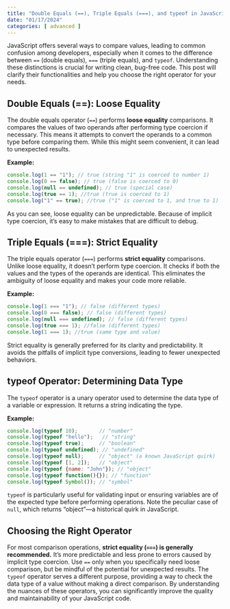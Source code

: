```yaml
---
title: "Double Equals (==), Triple Equals (===), and typeof in JavaScript"
date: "01/17/2024"
categories: [ advanced ]
---
```


JavaScript offers several ways to compare values, leading to common confusion among developers, especially when it comes to the difference between `==` (double equals), `===` (triple equals), and `typeof`.  Understanding these distinctions is crucial for writing clean, bug-free code. This post will clarify their functionalities and help you choose the right operator for your needs.

## Double Equals (==): Loose Equality

The double equals operator (`==`) performs **loose equality** comparisons.  It compares the values of two operands after performing type coercion if necessary.  This means it attempts to convert the operands to a common type before comparing them.  While this might seem convenient, it can lead to unexpected results.

**Example:**

```javascript
console.log(1 == "1"); // true (string "1" is coerced to number 1)
console.log(0 == false); // true (false is coerced to 0)
console.log(null == undefined); // true (special case)
console.log(true == 1); //true (true is coerced to 1)
console.log("1" == true); //true ("1" is coerced to 1, and true to 1)

```

As you can see, loose equality can be unpredictable.  Because of implicit type coercion, it's easy to make mistakes that are difficult to debug.

## Triple Equals (===): Strict Equality

The triple equals operator (`===`) performs **strict equality** comparisons. Unlike loose equality, it doesn't perform type coercion.  It checks if both the values and the types of the operands are identical.  This eliminates the ambiguity of loose equality and makes your code more reliable.

**Example:**

```javascript
console.log(1 === "1"); // false (different types)
console.log(0 === false); // false (different types)
console.log(null === undefined); // false (different types)
console.log(true === 1); //false (different types)
console.log(1 === 1); //true (same type and value)
```

Strict equality is generally preferred for its clarity and predictability.  It avoids the pitfalls of implicit type conversions, leading to fewer unexpected behaviors.


## typeof Operator: Determining Data Type

The `typeof` operator is a unary operator used to determine the data type of a variable or expression. It returns a string indicating the type.

**Example:**

```javascript
console.log(typeof 10);       // "number"
console.log(typeof "hello");   // "string"
console.log(typeof true);     // "boolean"
console.log(typeof undefined); // "undefined"
console.log(typeof null);     // "object" (a known JavaScript quirk)
console.log(typeof [1, 2]);   // "object"
console.log(typeof {name: "John"}); // "object"
console.log(typeof function(){}); // "function"
console.log(typeof Symbol()); // "symbol"
```

`typeof` is particularly useful for validating input or ensuring variables are of the expected type before performing operations.  Note the peculiar case of `null`, which returns "object"—a historical quirk in JavaScript.


## Choosing the Right Operator

For most comparison operations, **strict equality (`===`) is generally recommended.** It's more predictable and less prone to errors caused by implicit type coercion.  Use `==` only when you specifically need loose comparison, but be mindful of the potential for unexpected results.  The `typeof` operator serves a different purpose, providing a way to check the data type of a value without making a direct comparison.  By understanding the nuances of these operators, you can significantly improve the quality and maintainability of your JavaScript code.

